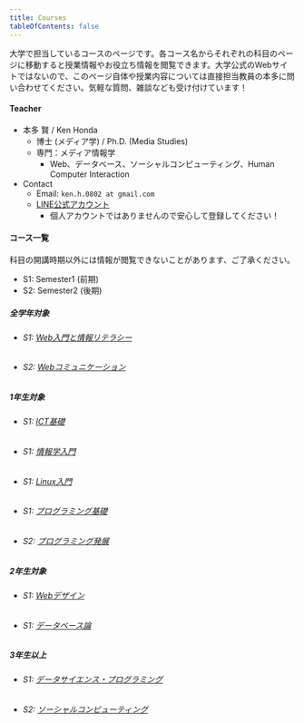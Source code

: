 ```yaml
---
title: Courses
tableOfContents: false
---
```


大学で担当しているコースのページです。各コース名からそれぞれの科目のページに移動すると授業情報やお役立ち情報を閲覧できます。大学公式のWebサイトではないので、このページ自体や授業内容については直接担当教員の本多に問い合わせてください。気軽な質問、雑談なども受け付けています！

#### Teacher

- 本多 賢 / Ken Honda
    - 博士 (メディア学) / Ph.D. (Media Studies)
    - 専門：メディア情報学
        - Web、データベース、ソーシャルコンピューティング、Human Computer Interaction
- Contact
    - Email: `ken.h.0802 at gmail.com`
    - [LINE公式アカウント](https://lin.ee/dk4a8Me)
        - 個人アカウントではありませんので安心して登録してください！

#### コース一覧

科目の開講時期以外には情報が閲覧できないことがあります、ご了承ください。

- S1: Semester1 (前期)
- S2: Semester2 (後期)

##### 全学年対象
- ###### S1: [Web入門と情報リテラシー](./gsc/s1_weblit/)
- ###### S2: [Webコミュニケーション](./gsc/s2_webcom/)

##### 1年生対象
- ###### S1: [ICT基礎](./gms/s1_ict/)
- ###### S1: [情報学入門](./gms/s1_informatics/)
- ###### S1: [Linux入門]()
- ###### S1: [プログラミング基礎]()
- ###### S2: [プログラミング発展]()

##### 2年生対象
- ###### S1: [Webデザイン]()
- ###### S1: [データベース論]()

##### 3年生以上
- ###### S1: [データサイエンス・プログラミング]()
- ###### S2: [ソーシャルコンピューティング]()